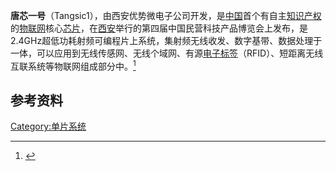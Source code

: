 '''唐芯一号'''（Tangsic1），由西安优势微电子公司开发，是[[中国|中国]]首个有自主[[知识产权|知识产权]]的[[物联网|物联网]]核心[[芯片|芯片]]，在[[西安|西安]]举行的第四届中国民营科技产品博览会上发布，是2.4GHz超低功耗射频可编程片上系统，集射频无线收发、数字基带、数据处理于一体，可以应用到无线传感网、无线个域网、有源[[射频识别|电子标签]]（RFID）、短距离无线互联系统等物联网组成部分中。<ref>{{cite web |title=中国首颗物联网核心芯片“唐芯一号”在西安诞生 |url=http://www.csia.net.cn/Article/ShowInfo.asp?InfoID=9228 |website=www.csia.net.cn |access-date=2021-05-05 |archive-date=2021-05-05 |archive-url=https://web.archive.org/web/20210505074613/http://www.csia.net.cn/Article/ShowInfo.asp?InfoID=9228 |dead-url=no }}</ref>

==参考资料==
{{refs}}

[[Category:单片系统|Category:单片系统]]
{{Electronics-stub}}